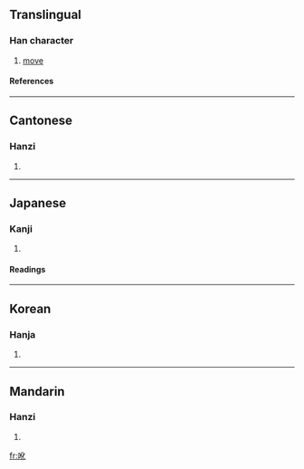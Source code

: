 ==Translingual==
===Han character===
{{Han char|rn=30|rad=口|as=04|sn=7|four=6101<sub>0</sub>|canj=口人心 (ROP)}}
# [[move]]
====References====
{{Han ref|kx=0178.120|dkj=03348|dj=0395.170|hdz=10590.050|uh=542A|ud=21546|bh=CA78|bd=51832}}
----
==Cantonese==
===Hanzi===
{{yue-hanzi|jyut=|y=ngo4}}
# {{defn|Cantonese}}
----
==Japanese==
===Kanji===
{{ja-kanji|grade=|rs=口04}}
# {{defn|Japanese}} 
====Readings====
{{ja-readings|on=[[ぐう]] (gū), [[げ]] (ge)|kun=[[うごく]] (ugoku), [[かえる]] (kaeru), [[かわる]] (kawaru)}}
----
==Korean==
===Hanja===
{{ko-hanja|hangeul=와|rv=wa|mr=wa}}
# {{defn|Korean}}
----
==Mandarin==
===Hanzi===
{{cmn-hanzi|pin=[[é]] (e2)|wg=o<sup>2</sup>}}
# {{defn|Mandarin}}

[[fr:吪]]